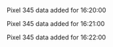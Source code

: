 Pixel 345 data added for 16:20:00

Pixel 345 data added for 16:21:00

Pixel 345 data added for 16:22:00

